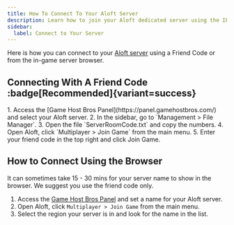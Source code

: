 ```yaml
---
title: How To Connect To Your Aloft Server
description: Learn how to join your Aloft dedicated server using the IP address.
sidebar:
  label: Connect to Your Server
---
```


Here is how you can connect to your [Aloft server](https://www.gamehostbros.com/aloft-server-hosting/) using a Friend Code or from the in-game server browser.

## Connecting With A Friend Code :badge[Recommended]{variant=success}

<Steps>
1. Access the [Game Host Bros Panel](https://panel.gamehostbros.com/) and select your Aloft server.
2. In the sidebar, go to `Management > File Manager`.
3. Open the file `ServerRoomCode.txt` and copy the numbers.
4. Open Aloft, click `Multiplayer > Join Game` from the main menu.
5. Enter your friend code in the top right and click Join Game.
</Steps>

## How to Connect Using the Browser
It can sometimes take 15 - 30 mins for your server name to show in the browser. We suggest you use the friend code only.
<Steps>
1. Access the [Game Host Bros Panel](https://panel.gamehostbros.com/) and set a name for your Aloft server.
4. Open Aloft, click `Multiplayer > Join Game` from the main menu.
3. Select the region your server is in and look for the name in the list.
</Steps>